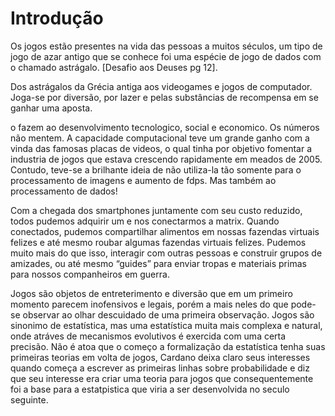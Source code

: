 # Introdução {#intro}




Os jogos estão presentes na vida das pessoas a muitos séculos, um tipo de jogo
de azar antigo que se conhece foi uma espécie de jogo de dados com o chamado
astrágalo. [Desafio aos Deuses pg 12].


Dos astrágalos da Grécia antiga aos videogames e jogos de computador.
Joga-se por diversão, por lazer e pelas substâncias de recompensa em se ganhar
uma aposta.


o fazem ao desenvolvimento tecnologico, social e economico. Os números não
mentem. A capacidade computacional teve um grande ganho com a vinda das famosas
placas de videos, o qual tinha por objetivo fomentar a industria de jogos que
estava crescendo rapidamente em meados de 2005. Contudo, teve-se a brilhante
ideia de não utiliza-la tão somente para o processamento de imagens e aumento de
fdps. Mas também ao processamento de dados!

Com a chegada dos smartphones juntamente com seu custo reduzido, todos pudemos
adquirir um e nos conectarmos a matrix. Quando conectados, pudemos compartilhar
alimentos em nossas fazendas virtuais felizes e até mesmo roubar algumas
fazendas virtuais felizes. Pudemos muito mais do que isso, interagir com outras
pessoas e construir grupos de amizades, ou até mesmo "guides" para enviar tropas
e materiais primas para nossos companheiros em guerra.



Jogos são objetos de entreterimento e diversão que em um primeiro momento
parecem inofensivos e legais, porém a mais neles do que pode-se observar ao
olhar descuidado de uma primeira observação. Jogos são sinonimo de estatística,
mas uma estatística muita mais complexa e natural, onde atráves de mecanismos
evolutivos é exercida com uma certa precisão. Não é atoa que o começo a
formalização da estatística tenha suas primeiras teorias em volta de jogos,
Cardano deixa claro seus interesses quando começa a escrever as primeiras linhas
sobre probabilidade e diz que seu interesse era criar uma teoria para jogos que
consequentemente foi a base para a estatpistica que viria a ser desenvolvida no
seculo seguinte.
